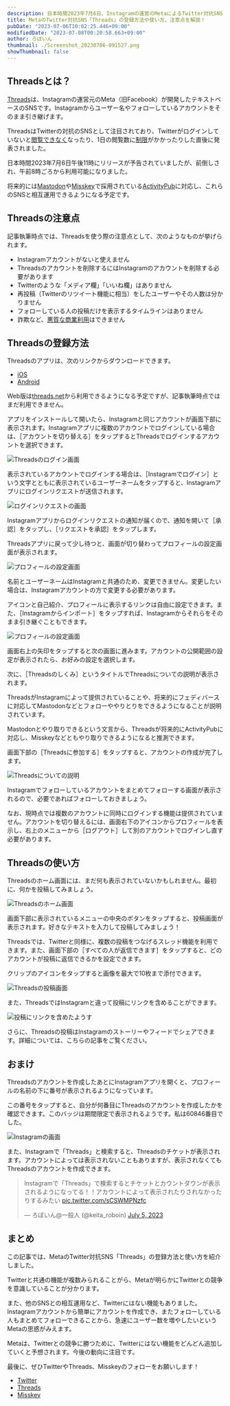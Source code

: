 ```yaml
---
description: 日本時間2023年7月6日、Instagramの運営のMetaによるTwitter対抗SNS「Threads」がリリースされました。この記事では、Threadsの登録方法や使い方を画像付きで分かりやすく解説します。
title: MetaのTwitter対抗SNS「Threads」の登録方法や使い方、注意点を解説！
pubDate: "2023-07-06T10:02:25.446+09:00"
modifiedDate: "2023-07-08T00:20:58.663+09:00"
author: ろぼいん
thumbnail: ./Screenshot_20230706-091527.png
showThumbnail: false
---
```



## Threadsとは？

[Threads](https://www.threads.net/)は、Instagramの運営元のMeta（旧Facebook）が開発したテキストベースのSNSです。Instagramからユーザー名やフォローしているアカウントをそのまま引き継げます。

ThreadsはTwitterの対抗のSNSとして注目されており、Twitterがログインしていないと[閲覧できなく](https://www.techno-edge.net/article/2023/07/02/1528.html)なったり、1日の閲覧数に[制限](https://k-tai.watch.impress.co.jp/docs/news/1513249.html)がかかったりした直後に発表されました。

日本時間2023年7月6日午後11時にリリースが予告されていましたが、前倒しされ、午前8時ごろから利用可能になりました。

将来的には[Mastodon](https://joinmastodon.org/ja)や[Misskey](https://join.misskey.page/ja-JP/)で採用されている[ActivityPub](https://www.w3.org/TR/activitypub/)に対応し、これらのSNSと相互運用できるようになる予定です。

## Threadsの注意点

記事執筆時点では、Threadsを使う際の注意点として、次のようなものが挙げられます。

- Instagramアカウントがないと使えません
- Threadsのアカウントを削除するにはInstagramのアカウントを削除する必要があります
- Twitterのような「メディア欄」「いいね欄」はありません
- 再投稿（Twitterのリツイート機能に相当）をしたユーザーやその人数は分かりません
- フォローしている人の投稿だけを表示するタイムラインはありません
- 詐欺など、[悪質な商業利用](https://www.itmedia.co.jp/news/articles/2307/06/news135.html)はできません

## Threadsの登録方法

Threadsのアプリは、次のリンクからダウンロードできます。

- [iOS](https://apps.apple.com/us/app/threads-an-instagram-app/id6446901002)
- [Android](https://play.google.com/store/apps/details?id=com.instagram.barcelona)

Web版は[threads.net](https://www.threads.net/)から利用できるようになる予定ですが、記事執筆時点ではまだ利用できません。

アプリをインストールして開いたら、Instagramと同じアカウントが画面下部に表示されます。Instagramアプリに複数のアカウントでログインしている場合は、［アカウントを切り替える］をタップするとThreadsでログインするアカウントを選択できます。

![Threadsのログイン画面](./Screenshot_20230706-091527.png)

表示されているアカウントでログインする場合は、［Instagramでログイン］という文字とともに表示されているユーザーネームをタップすると、Instagramアプリにログインリクエストが送信されます。

![ログインリクエストの画面](./Screenshot_20230706-092427.png)

Instagramアプリからログインリクエストの通知が届くので、通知を開いて［承認］をタップし、［リクエストを承認］をタップします。

Threadsアプリに戻って少し待つと、画面が切り替わってプロフィールの設定画面が表示されます。

![プロフィールの設定画面](./F0TvXtzaIAEiF9w.jpg)

名前とユーザーネームはInstagramと共通のため、変更できません。変更したい場合は、Instagramアカウントの方で変更する必要があります。

アイコンと自己紹介、プロフィールに表示するリンクは自由に設定できます。また、［Instagramからインポート］をタップすれば、Instagramからそれらをそのまま引き継ぐこともできます。

![プロフィールの設定画面](./F0TvYTWaIAEj5Gx.jpg)

画面右上の矢印をタップすると次の画面に進みます。アカウントの公開範囲の設定が表示されたら、お好みの設定を選択します。

次に、［Threadsのしくみ］というタイトルでThreadsについての説明が表示されます。

ThreadsがInstagramによって提供されていることや、将来的にフェディバースに対応してMastodonなどとフォローややりとりをできるようになることが説明されています。

Mastodonとやり取りできるという文言から、Threadsが将来的にActivityPubに対応し、Misskeyなどともやり取りできるようになると推測できます。

画面下部の［Threadsに参加する］をタップすると、アカウントの作成が完了します。

![Threadsについての説明](./F0TwMdKaIAAI7Yk.jpg)

Instagramでフォローしているアカウントをまとめてフォローする画面が表示されるので、必要であればフォローしておきましょう。

なお、現時点では複数のアカウントに同時にログインする機能は提供されていません。アカウントを切り替えるには、画面右下のアイコンからプロフィールを表示し、右上のメニューから［ログアウト］して別のアカウントでログインし直す必要があります。

## Threadsの使い方

Threadsのホーム画面には、まだ何も表示されていないかもしれません。最初に、何かを投稿してみましょう。

![Threadsのホーム画面](./Screenshot_20230706-093431.png)

画面下部に表示されているメニューの中央のボタンをタップすると、投稿画面が表示されます。好きなテキストを入力して投稿してみましょう！

Threadsでは、Twitterと同様に、複数の投稿をつなげるスレッド機能を利用できます。また、画面下部の［すべての人が返信できます］をタップすると、どのアカウントが投稿に返信できるかを設定できます。

クリップのアイコンをタップすると画像を最大で10枚まで添付できます。

![Threadsの投稿画面](./F0Tw1ykacAEsmZk.jpg)

また、ThreadsではInstagramと違って投稿にリンクを含めることができます。

![投稿にリンクを含めたようす](./F0Tw3SLaMAAzUW1.jpg)

さらに、Threadsの投稿はInstagramのストーリーやフィードでシェアできます。詳細については、こちらの記事をご覧ください。

<ArticleCard link="/article/2023/07/07/share-threads-to-instagram/" />

## おまけ

Threadsのアカウントを作成したあとにInstagramアプリを開くと、プロフィールの名前の下に番号が表示されるようになっています。

この番号をタップすると、自分が何番目にThreadsのアカウントを作成したかを確認できます。このバッジは期間限定で表示されるようです。私は60846番目でした。

![Instagramの画面](./F0Ty2JYaIAE9Apr.jpg)

また、Instagramで「Threads」と検索すると、Threadsのチケットが表示されます。アカウントによっては表示されないこともありますが、表示されなくてもThreadsのアカウントを作成できます。

<blockquote class="twitter-tweet" data-dnt="true" data-theme="dark"><p lang="ja" dir="ltr">Instagramで「Threads」で検索するとチケットとカウントダウンが表示されるようになってる！！アカウントによって表示されたりされなかったりするみたい <a href="https://t.co/sCSWMPNzfc">pic.twitter.com/sCSWMPNzfc</a></p>&mdash; ろぼいん@一般人 (@keita_roboin) <a href="https://twitter.com/keita_roboin/status/1676640072001806337?ref_src=twsrc%5Etfw">July 5, 2023</a></blockquote> <script async src="https://platform.twitter.com/widgets.js" charset="utf-8"></script>

## まとめ

この記事では、MetaのTwitter対抗SNS「Threads」の登録方法と使い方を紹介しました。

Twitterと共通の機能が複数みられることがら、Metaが明らかにTwitterとの競争を意識していることが分かります。

また、他のSNSとの相互運用など、Twitterにはない機能もありました。Instagramアカウントから簡単にアカウントを作成でき、またフォローしている人もまとめてフォローできることから、急速にユーザー数を増やしたいというMetaの思惑がみえます。

Metaは、Twitterとの競争に勝つために、Twitterにはない機能をどんどん追加していくと予想されます。今後の動向に注目です。

最後に、ぜひTwitterやThreads、Misskeyのフォローをお願いします！

- [Twitter](https://twitter.com/keita_roboin)
- [Threads](https://www.threads.net/@keita_roboin)
- [Misskey](https://misskey.io/@roboin)
